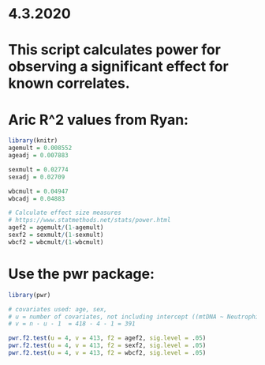 # 4.3.2020
# This script calculates power for observing a significant effect for known correlates.

# Aric R^2 values from Ryan:
```r
library(knitr)
agemult = 0.008552
ageadj = 0.007883

sexmult = 0.02774
sexadj = 0.02709

wbcmult = 0.04947
wbcadj = 0.04883

# Calculate effect size measures
# https://www.statmethods.net/stats/power.html
agef2 = agemult/(1-agemult)
sexf2 = sexmult/(1-sexmult)
wbcf2 = wbcmult/(1-wbcmult)
```


# Use the pwr package:
```r
library(pwr)

# covariates used: age, sex, 
# u = number of covariates, not including intercept ((mtDNA ~ Neutrophils/SEX/AGE + HSC + Megakaryocytes + COHORT + TRISCHD)) = 4
# v = n - u - 1  = 418 - 4 - 1 = 391

pwr.f2.test(u = 4, v = 413, f2 = agef2, sig.level = .05)
pwr.f2.test(u = 4, v = 413, f2 = sexf2, sig.level = .05)
pwr.f2.test(u = 4, v = 413, f2 = wbcf2, sig.level = .05)
```
